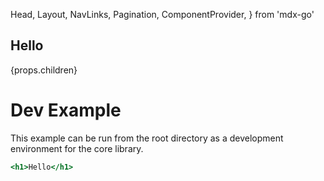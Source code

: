   Head,
  Layout,
  NavLinks,
  Pagination,
  ComponentProvider,
} from 'mdx-go'

<Head>
  <title>Hello</title>
</Head>

<ComponentProvider>
  <div
    style={{
      '--live-border': '#f0f0f6',
      '--live-editor-background': '#f6f6ff'
    }}>
    <Layout>
      <Layout.MenuToggle />
      <Layout.Sidebar bg='#f6f6ff'>
        <h2>Hello</h2>
        <NavLinks {...props} />
      </Layout.Sidebar>
      <Layout.Main>
        {props.children}
        <Pagination {...props} />
      </Layout.Main>
    </Layout>
  </div>
</ComponentProvider>

# Dev Example

This example can be run from the root directory as a development environment for the core library.

```.jsx
<h1>Hello</h1>
```
